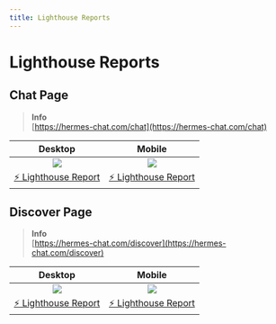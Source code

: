 ```yaml
---
title: Lighthouse Reports
---
```


# Lighthouse Reports

## Chat Page

> **Info**\
> [https://hermes-chat.com/chat](https://hermes-chat.com/chat)

|                   Desktop                   |                   Mobile                   |
| :-----------------------------------------: | :----------------------------------------: |
|              ![][chat-desktop]              |              ![][chat-mobile]              |
| [⚡️ Lighthouse Report][chat-desktop-report] | [⚡️ Lighthouse Report][chat-mobile-report] |

## Discover Page

> **Info**\
> [https://hermes-chat.com/discover](https://hermes-chat.com/discover)

|                     Desktop                     |                     Mobile                     |
| :---------------------------------------------: | :--------------------------------------------: |
|              ![][discover-desktop]              |              ![][discover-mobile]              |
| [⚡️ Lighthouse Report][discover-desktop-report] | [⚡️ Lighthouse Report][discover-mobile-report] |

[chat-desktop]: https://raw.githubusercontent.com/hermeslabs/hermes-chat/lighthouse/lighthouse/chat/desktop/pagespeed.svg
[chat-desktop-report]: https://hermeslabs.github.io/hermes-chat/lighthouse/chat/desktop/lobechat_com_chat.html
[chat-mobile]: https://raw.githubusercontent.com/hermeslabs/hermes-chat/lighthouse/lighthouse/chat/mobile/pagespeed.svg
[chat-mobile-report]: https://hermeslabs.github.io/hermes-chat/lighthouse/chat/mobile/lobechat_com_chat.html
[discover-desktop]: https://raw.githubusercontent.com/hermeslabs/hermes-chat/lighthouse/lighthouse/discover/desktop/pagespeed.svg
[discover-desktop-report]: https://hermeslabs.github.io/hermes-chat/lighthouse/discover/desktop/lobechat_com_discover.html
[discover-mobile]: https://raw.githubusercontent.com/hermeslabs/hermes-chat/lighthouse/lighthouse/discover/mobile/pagespeed.svg
[discover-mobile-report]: https://hermeslabs.github.io/hermes-chat/lighthouse/discover/mobile/lobechat_com_discover.html
